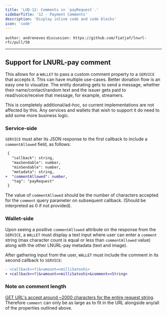 ```yaml
---
title: 'LUD-12: Comments in `payRequest`.'
sidebarTitle: '12 - Payment Comments'
description: 'Display inline code and code blocks'
icon: 'code'
---
```


`author: andreneves` `discussion: https://github.com/fiatjaf/lnurl-rfc/pull/50`

---

## Support for LNURL-pay comment

This allows for a `WALLET` to pass a custom comment property to a `SERVICE` that accepts it. This can have multiple use-cases. Better donation flow is an easy one to visualize. The entity donating gets to send a message, whether their name/contact/random text and the issuer gets paid to read/voice/receive that message, for example, streamers.

This is completely additional/ad-hoc, so current implementations are not affected by this. Any services and wallets that wish to support it do need to add some more business logic.

### Service-side

`SERVICE` must alter its JSON response to the first callback to include a `commentAllowed` field, as follows:

```diff
 {
   "callback": string,
   "maxSendable": number,
   "minSendable": number,
   "metadata": string,
+  "commentAllowed": number,
   "tag": "payRequest"
 }
```

The value of `commentAllowed` should be the number of characters accepted for the `comment` query parameter on subsequent callback. (Should be interpreted as 0 if not provided).

### Wallet-side

Upon seeing a positive `commentAllowed` attribute on the response from the `SERVICE`, a `WALLET` must display a text input where user can enter a `comment` string (max character count is equal or less than `commentAllowed` value) along with the other LNURL-pay metadata (text and image).

After gathering input from the user, `WALLET` must include the comment in its second callback to `SERVICE`:

```diff
- <callback><?|&>amount=<milliSatoshi>
+ <callback><?|&>amount=<milliSatoshi>&comment=<String>
```

### Note on comment length

[GET URL's accept around ~2000 characters for the entire request string](https://stackoverflow.com/a/417184). Therefore `comment` can only be as large as to fit in the URL alongside any/all of the properties outlined above.